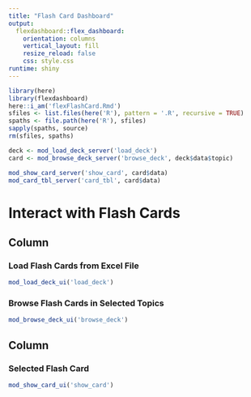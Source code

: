 ```yaml
---
title: "Flash Card Dashboard"
output: 
  flexdashboard::flex_dashboard:
    orientation: columns
    vertical_layout: fill 
    resize_reload: false
    css: style.css
runtime: shiny
---
```


```r
library(here)
library(flexdashboard)
here::i_am('flexFlashCard.Rmd')
sfiles <- list.files(here('R'), pattern = '.R', recursive = TRUE)
spaths <- file.path(here('R'), sfiles)
sapply(spaths, source)
rm(sfiles, spaths)

deck <- mod_load_deck_server('load_deck')
card <- mod_browse_deck_server('browse_deck', deck$data$topic)

mod_show_card_server('show_card', card$data)
mod_card_tbl_server('card_tbl', card$data)
```

Interact with Flash Cards
========================================================================

Column {data-width=300}
-----------------------------------------------------------------------

### Load Flash Cards from Excel File {data-height=325}
```r
mod_load_deck_ui('load_deck')
```

### Browse Flash Cards in Selected Topics {data-height=675}

```r
mod_browse_deck_ui('browse_deck')
```

Column {data-width=700}
-----------------------------------------------------------------------

### Selected Flash Card

```r
mod_show_card_ui('show_card')
```
